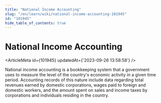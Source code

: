 ```yaml
---
title: "National Income Accounting"
slug: "/en/learn/wiki/national-income-accounting-101945"
id: "101945"
hide_table_of_contents: true
---
```



# National Income Accounting

<ArticleMeta id={101945} updatedAt={'2023-09-26 13:58:58'} />
<div className='border-solid border-b border-t-0 my-4 border-[var(--ifm-color-gray-300)]' />

National income accounting is a bookkeeping system that a government uses to measure the level of the country's economic activity in a given time period. Accounting records of this nature include data regarding total revenues earned by domestic corporations, wages paid to foreign and domestic workers, and the amount spent on sales and income taxes by corporations and individuals residing in the country.
